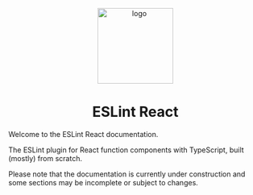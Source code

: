 
<p align="center">
  <Image src="/logo.svg" alt="logo" width="150" height="150" />
</p>

<h1 align="center" alt="title">
  ESLint React
</h1>

Welcome to the ESLint React documentation.

The ESLint plugin for React function components with TypeScript, built (mostly) from scratch.

<Warning>
Please note that the documentation is currently under construction and some sections may be incomplete or subject to changes.
</Warning>
